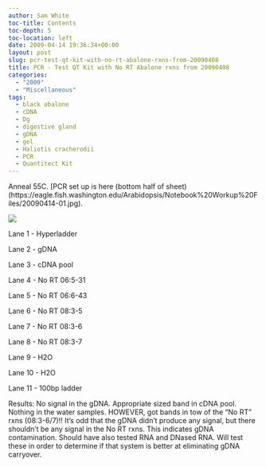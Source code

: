 ```yaml
---
author: Sam White
toc-title: Contents
toc-depth: 5
toc-location: left
date: 2009-04-14 19:36:34+00:00
layout: post
slug: pcr-test-qt-kit-with-no-rt-abalone-rxns-from-20090408
title: PCR - Test QT Kit with No RT Abalone rxns from 20090408
categories:
  - "2009"
  - "Miscellaneous"
tags:
  - black abalone
  - cDNA
  - Dg
  - digestive gland
  - gDNA
  - gel
  - Haliotis cracherodii
  - PCR
  - Quantitect Kit
---
```


Anneal 55C. [PCR set up is here (bottom half of sheet)(https://eagle.fish.washington.edu/Arabidopsis/Notebook%20Workup%20Files/20090414-01.jpg).

![](https://eagle.fish.washington.edu/Arabidopsis/20090415.JPG)

Lane 1 - Hyperladder

Lane 2 - gDNA

Lane 3 - cDNA pool

Lane 4 - No RT 06:5-31

Lane 5 - No RT 06:6-43

Lane 6 - No RT 08:3-5

Lane 7 - No RT 08:3-6

Lane 8 - No RT 08:3-7

Lane 9 - H2O

Lane 10 - H2O

Lane 11 - 100bp ladder

Results: No signal in the gDNA. Appropriate sized band in cDNA pool. Nothing in the water samples. HOWEVER, got bands in tow of the "No RT" rxns (08:3-6/7)!! It's odd that the gDNA didn't produce any signal, but there shouldn't be any signal in the No RT rxns. This indicates gDNA contamination. Should have also tested RNA and DNased RNA. Will test these in order to determine if that system is better at eliminating gDNA carryover.
